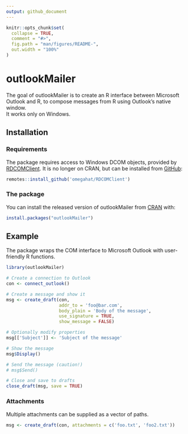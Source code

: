 ```yaml
---
output: github_document
---
```


<!-- README.md is generated from README.Rmd. Please edit that file -->

```r
knitr::opts_chunk$set(
  collapse = TRUE,
  comment = "#>",
  fig.path = "man/figures/README-",
  out.width = "100%"
)
```

# outlookMailer

<!-- badges: start -->
<!-- badges: end -->

The goal of outlookMailer is to create an R interface between Microsoft Outlook and R, to compose messages from R using Outlook's native window.  
It works only on Windows.

## Installation

### Requirements

The package requires access to Windows DCOM objects, provided by [RDCOMClient](http://www.omegahat.net/RDCOMClient/).
It is no longer on CRAN, but can be installed from [GitHub](https://github.com/omegahat/RDCOMClient):

```r
remotes::install_github('omegahat/RDCOMClient')
```

### The package

You can install the released version of outlookMailer from [CRAN](https://CRAN.R-project.org) with:

```r
install.packages("outlookMailer")
```

## Example

The package wraps the COM interface to Microsoft Outlook with user-friendly R functions.

```r
library(outlookMailer)

# Create a connection to Outlook
con <- connect_outlook()

# Create a message and show it
msg <- create_draft(con, 
                    addr_to = 'foo@bar.com', 
                    body_plain = 'Body of the message', 
                    use_signature = TRUE,
                    show_message = FALSE)

# Optionally modify properties
msg[['Subject']] <- 'Subject of the message'

# Show the message
msg$Display()

# Send the message (caution!)
# msg$Send()

# Close and save to drafts
close_draft(msg, save = TRUE)

```

### Attachments

Multiple attachments can be supplied as a vector of paths.

```r
msg <- create_draft(con, attachments = c('foo.txt', 'foo2.txt'))
```

